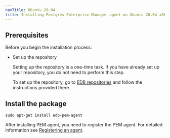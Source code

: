 ```yaml
---
navTitle: Ubuntu 20.04
title: Installing Postgres Enterprise Manager agent on Ubuntu 20.04 x86_64
---
```


## Prerequisites

Before you begin the installation process:

- Set up the repository

  Setting up the repository is a one-time task. If you have already set up your repository, you do not need to perform this step.

  To set up the repository, go to [EDB repositories](https://www.enterprisedb.com/repos-downloads) and follow the instructions provided there.

## Install the package

```shell
sudo apt-get install edb-pem-agent
```

After installing PEM agent, you need to register the PEM agent. For detailed information see [Registering an agent](/pem/latest/registering_agent/).
